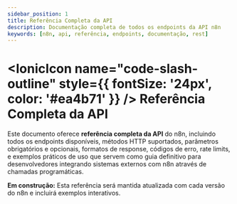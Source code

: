---
sidebar_position: 1
title: Referência Completa da API
description: Documentação completa de todos os endpoints da API n8n
keywords: [n8n, api, referência, endpoints, documentação, rest]
---


# <IonicIcon name="code-slash-outline" style={{ fontSize: '24px', color: '#ea4b71' }} /> Referência Completa da API

Este documento oferece **referência completa da API** do n8n, incluindo todos os endpoints disponíveis, métodos HTTP suportados, parâmetros obrigatórios e opcionais, formatos de response, códigos de erro, rate limits, e exemplos práticos de uso que servem como guia definitivo para desenvolvedores integrando sistemas externos com n8n através de chamadas programáticas.

**Em construção:** Esta referência será mantida atualizada com cada versão do n8n e incluirá exemplos interativos.
